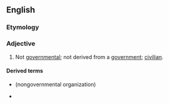 {{also|non-governmental}}

==English==

===Etymology===
{{prefix|en|non|governmental}}

===Adjective===
{{en-adj|-}}

# Not [[governmental]]; not derived from a [[government]]; [[civilian]].

====Derived terms====
* {{l|en|NGO}} (nongovernmental organization)
* {{l|en|nongovernmentally}}